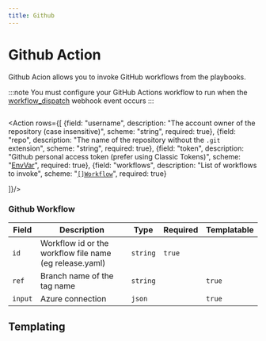 ```yaml
---
title: Github
---
```


# <Icon name="github"/> Github Action

Github Acion allows you to invoke GitHub workflows from the playbooks.

:::note
You must configure your GitHub Actions workflow to run when the [workflow_dispatch](https://docs.github.com/en/webhooks/webhook-events-and-payloads#workflow_dispatch) webhook event occurs
:::

```yaml title="invoke-release-workflow.yaml"  file=../../../modules/mission-control/fixtures/playbooks/github.yaml
```

<Action rows={[
  {field: "username", description: "The account owner of the repository (case insensitive)", scheme: "string", required: true},
  {field: "repo", description: "The name of the repository without the `.git` extension", scheme: "string", required: true},
  {field: "token", description: "Github personal access token (prefer using Classic Tokens)", scheme: "[EnvVar](/reference/env-var)", required: true},
  {field: "workflows", description: "List of workflows to invoke", scheme: "[`[]Workflow`](#github-workflow)", required: true}

]}/>

### Github Workflow

| Field   | Description                                             | Type     | Required | Templatable |
| ------- | ------------------------------------------------------- | -------- | -------- | ----------- |
| `id`    | Workflow id or the workflow file name (eg release.yaml) | `string` | `true`   |             |
| `ref`   | Branch name of the tag name                             | `string` |          | `true`      |
| `input` | Azure connection                                        | `json`   |          | `true`      |

## Templating

<Templating/>
